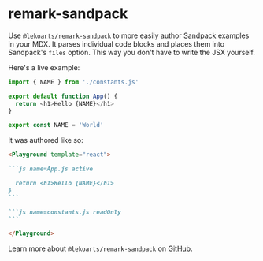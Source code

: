# remark-sandpack

Use [`@lekoarts/remark-sandpack`](https://github.com/LekoArts/remark-sandpack) to more easily author [Sandpack](https://sandpack.codesandbox.io/docs) examples in your MDX. It parses individual code blocks and places them into Sandpack's `files` option. This way you don't have to write the JSX yourself.

Here's a live example:

<Playground template="react">

```js name=App.js active
import { NAME } from './constants.js'

export default function App() {
  return <h1>Hello {NAME}</h1>
}
```

```js name=constants.js readOnly
export const NAME = 'World'
```

</Playground>

It was authored like so:

````md
<Playground template="react">

```js name=App.js active

  return <h1>Hello {NAME}</h1>
}
```

```js name=constants.js readOnly
```

</Playground>
````

Learn more about `@lekoarts/remark-sandpack` on [GitHub](https://github.com/LekoArts/remark-sandpack).